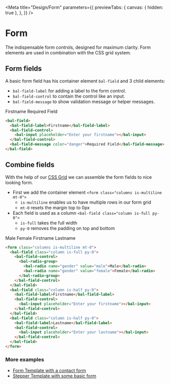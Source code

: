 
<Meta
  title="Design/Form"
  parameters={{
    previewTabs: {
      canvas: { hidden: true },
    },
  }}
/>

# Form

The indispensable form controls, designed for maximum clarity.
Form elements are used in combination with the CSS grid system.

## Form fields

A basic form field has his container element `bal-field` and 3 child elements:

- `bal-field-label` for adding a label to the form control.
- `bal-field-control` to contain the control like an input.
- `bal-field-message` to show validation message or helper messages.

<Canvas withSource="none">
  <bal-doc-app>
    <form className="columns is-multiline mt-0 has-background-white">
      <bal-field class="column is-full py-0">
        <bal-field-label>Firstname</bal-field-label>
        <bal-field-control>
          <bal-input placeholder="Enter your firstname"></bal-input>
        </bal-field-control>
        <bal-field-message color="danger">Required Field</bal-field-message>
      </bal-field>
    </form>
  </bal-doc-app>
</Canvas>

```html
<bal-field>
  <bal-field-label>Firstname</bal-field-label>
  <bal-field-control>
    <bal-input placeholder="Enter your firstname"></bal-input>
  </bal-field-control>
  <bal-field-message color="danger">Required Field</bal-field-message>
</bal-field>
```

## Combine fields

With the help of our [CSS Grid](?path=/docs/design-grid--page) we can assemble the form fields to nice looking form.

- First we add the container element `<form class="columns is-multiline mt-0">`
  - `is-multiline` enables us to have multiple rows in our form grid
  - `mt-0` resets the margin top to 0px
- Each field is used as a column `<bal-field class="column is-full py-0">`
  - `is-full` takes the full width
  - `py-0` removes the padding on top and bottom

<Canvas withSource="none">
  <bal-doc-app>
    <form className="columns is-multiline mt-0 has-background-white">
      <bal-field class="column is-full py-0">
        <bal-field-control>
          <bal-radio-group>
            <bal-radio name="gender" value="male">
              Male
            </bal-radio>
            <bal-radio name="gender" value="female">
              Female
            </bal-radio>
          </bal-radio-group>
        </bal-field-control>
      </bal-field>
      <bal-field class="column is-half py-0">
        <bal-field-label>Firstname</bal-field-label>
        <bal-field-control>
          <bal-input placeholder="Enter your firstname"></bal-input>
        </bal-field-control>
      </bal-field>
      <bal-field class="column is-half py-0">
        <bal-field-label>Lastname</bal-field-label>
        <bal-field-control>
          <bal-input placeholder="Enter your lastname"></bal-input>
        </bal-field-control>
      </bal-field>
    </form>
  </bal-doc-app>
</Canvas>

```html
<form class="columns is-multiline mt-0">
  <bal-field class="column is-full py-0">
    <bal-field-control>
      <bal-radio-group>
        <bal-radio name="gender" value="male">Male</bal-radio>
        <bal-radio name="gender" value="female">Female</bal-radio>
      </bal-radio-group>
    </bal-field-control>
  </bal-field>
  <bal-field class="column is-half py-0">
    <bal-field-label>Firstname</bal-field-label>
    <bal-field-control>
      <bal-input placeholder="Enter your firstname"></bal-input>
    </bal-field-control>
  </bal-field>
  <bal-field class="column is-half py-0">
    <bal-field-label>Lastname</bal-field-label>
    <bal-field-control>
      <bal-input placeholder="Enter your lastname"></bal-input>
    </bal-field-control>
  </bal-field>
</form>
```

### More examples

- [Form Template with a contact form](?path=/story/design-common-templates--contact-form)
- [Stepper Template with some basic form](?path=/docs/templates-stepper--page)

<bal-doc-github link="D:/Baloise/projects/baloise-incubator/design-system/packages/components/src/stories/design/08-form.stories.mdx"></bal-doc-github>

